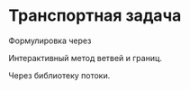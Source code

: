 # Транспортная задача

Формулировка через

Интерактивный метод ветвей и границ.

Через библиотеку потоки.
